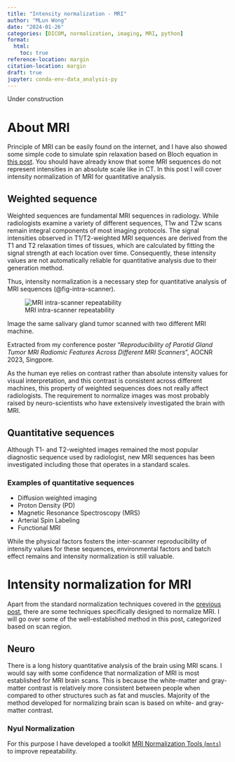```yaml
---
title: "Intensity normalization - MRI"
author: "MLun Wong"
date: "2024-01-26"
categories: [DICOM, normalization, imaging, MRI, python]
format:
  html:
    toc: true
reference-location: margin
citation-location: margin
draft: true
jupyter: conda-env-data_analysis-py
---
```


::: callout-caution
Under construction
:::

# About MRI

Principle of MRI can be easily found on the internet, and I have also showed some simple code to simulate spin relaxation based on Bloch equation in [this post](./imaging-mri.ipynb). You should have already know that some MRI sequences do not represent intensities in an absolute scale like in CT. In this post I will cover intensity normalization of MRI for quantitative analysis.

## Weighted sequence

Weighted sequences are fundamental MRI sequences in radiology. While radiologists examine a variety of different sequences, T1w and T2w scans remain integral components of most imaging protocols. The signal intensities observed in T1/T2-weighted MRI sequences are derived from the T1 and T2 relaxation times of tissues, which are calculated by fitting the signal strength at each location over time. Consequently, these intensity values are not automatically reliable for quantitative analysis due to their generation method.

Thus, intensity normalization is a necessary step for quantitative analysis of MRI sequences (@fig-intra-scanner).

::: {#fig-intra-scanner .cell-output-display}
![MRI intra-scanner repeatability](images/paste-2.png)

Image the same salivary gland tumor scanned with two different MRI machine.
:::

::: column-margin
Extracted from my conference poster "*Reproducibility of Parotid Gland Tumor MRI Radiomic Features Across Different MRI Scanners*", AOCNR 2023, Singpore.
:::

::: callout-note
As the human eye relies on contrast rather than absolute intensity values for visual interpretation, and this contrast is consistent across different machines, this property of weighted sequences does not really affect radiologists. The requirement to normalize images was most probably raised by neuro-scientists who have extensively investigated the brain with MRI.
:::

## Quantitative sequences

Although T1- and T2-weighted images remained the most popular diagnostic sequence used by radiologist, new MRI sequences has been investigated including those that operates in a standard scales.

### Examples of quantitative sequences

-   Diffusion weighted imaging
-   Proton Density (PD)
-   Magnetic Resonance Spectroscopy (MRS)
-   Arterial Spin Labeling
-   Functional MRI

::: callout-note
While the physical factors fosters the inter-scanner reproducibility of intensity values for these sequences, environmental factors and batch effect remains and intensity normalization is still valuable.
:::

# Intensity normalization for MRI

Apart from the standard normalization techniques covered in the [previous post](./intensity-normalization-toc.qmd), there are some techniques specifically designed to normalize MRI. I will go over some of the well-established method in this post, categorized based on scan region.

## Neuro

There is a long history quantitative analysis of the brain using MRI scans. I would say with some confidence that normalization of MRI is most established for MRI brain scans. This is because the white-matter and gray-matter contrast is relatively more consistent between people when compared to other structures such as fat and muscles. Majority of the method developed for normalizing brain scan is based on white- and gray-matter contrast.

### Nyul Normalization

For this purpose I have developed a toolkit [MRI Normalization Tools (`mnts`)](https://github.com/alabamagan/mri_normalization_tools) to improve repeatability.